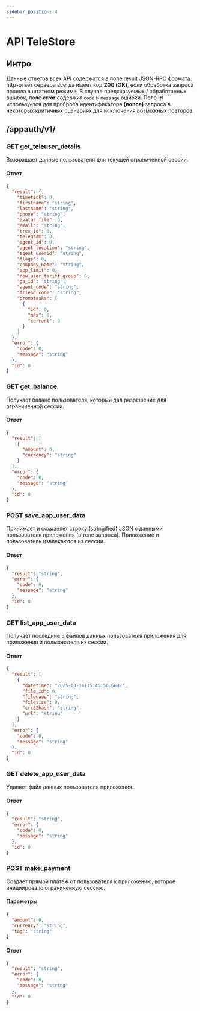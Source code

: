 ```yaml
---
sidebar_position: 4
---
```


# API TeleStore

## Интро
Данные ответов всех API содержатся в поле result JSON-RPC формата.
http-ответ сервера всегда имеет код **200 (OK)**, если обработка запроса прошла в штатном режиме.
В случае предсказуемых / обработанных ошибок, поле **error** содержит `code` и `message` ошибки.
Поле **id** используется для проброса идентификатора **(nonce)** запроса в некоторых критичных сценариях для исключения возможных повторов.

## /appauth/v1/

### <span className="type get">GET</span> get_teleuser_details

Возвращает данные пользователя для текущей ограниченной сессии.

#### Ответ

```json
{
  "result": {
    "timetick": 0,
    "firstname": "string",
    "lastname": "string",
    "phone": "string",
    "avatar_file": 0,
    "email": "string",
    "trex_id": 0,
    "telegram": 0,
    "agent_id": 0,
    "agent_location": "string",
    "agent_userid": "string",
    "flags": 0,
    "company_name": "string",
    "app_limit": 0,
    "new_user_tariff_group": 0,
    "ga_id": "string",
    "agent_code": "string",
    "friend_code": "string",
    "promotasks": [
      {
        "id": 0,
        "max": 0,
        "current": 0
      }
    ]
  },
  "error": {
    "code": 0,
    "message": "string"
  },
  "id": 0
}
```

### <span className="type get">GET</span> get_balance

Получает баланс пользователя, который дал разрешение для ограниченной сессии.

#### Ответ

```json
{
  "result": [
    {
      "amount": 0,
      "currency": "string"
    }
  ],
  "error": {
    "code": 0,
    "message": "string"
  },
  "id": 0
}
```

### <span className="type post">POST</span> save_app_user_data

Принимает и сохраняет строку (stringified) JSON с данными пользователя приложения (в теле запроса). Приложение и пользователь извлекаются из сессии.

#### Ответ

```json
{
  "result": "string",
  "error": {
    "code": 0,
    "message": "string"
  },
  "id": 0
}
```

### <span className="type get">GET</span> list_app_user_data

Получает последние 5 файлов данных пользователя приложения для приложения и пользователя из сессии.

#### Ответ

```json
{
  "result": [
    {
      "datetime": "2025-03-14T15:46:50.668Z",
      "file_id": 0,
      "filename": "string",
      "filesize": 0,
      "crc32hash": "string",
      "url": "string"
    }
  ],
  "error": {
    "code": 0,
    "message": "string"
  },
  "id": 0
}
```

### <span className="type get">GET</span> delete_app_user_data

Удаляет файл данных пользователя приложения.

#### Ответ

```json
{
  "result": "string",
  "error": {
    "code": 0,
    "message": "string"
  },
  "id": 0
}
```

### <span className="type post">POST</span> make_payment

Создает прямой платеж от пользователя к приложению, которое инициировало ограниченную сессию.

#### Параметры

```json
{
  "amount": 0,
  "currency": "string",
  "tag": "string"
}
```

#### Ответ

```json
{
  "result": "string",
  "error": {
    "code": 0,
    "message": "string"
  },
  "id": 0
}
```